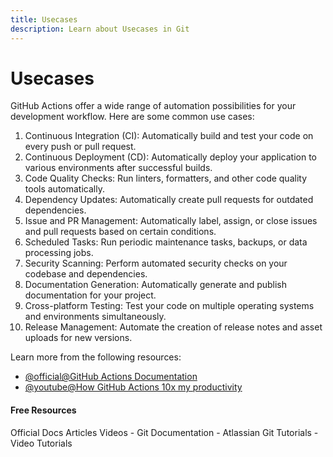 ```yaml
---
title: Usecases
description: Learn about Usecases in Git
---
```


# Usecases

GitHub Actions offer a wide range of automation possibilities for your development workflow. Here are some common use cases:

1. Continuous Integration (CI): Automatically build and test your code on every push or pull request.
2. Continuous Deployment (CD): Automatically deploy your application to various environments after successful builds.
3. Code Quality Checks: Run linters, formatters, and other code quality tools automatically.
4. Dependency Updates: Automatically create pull requests for outdated dependencies.
5. Issue and PR Management: Automatically label, assign, or close issues and pull requests based on certain conditions.
6. Scheduled Tasks: Run periodic maintenance tasks, backups, or data processing jobs.
7. Security Scanning: Perform automated security checks on your codebase and dependencies.
8. Documentation Generation: Automatically generate and publish documentation for your project.
9. Cross-platform Testing: Test your code on multiple operating systems and environments simultaneously.
10. Release Management: Automate the creation of release notes and asset uploads for new versions.

Learn more from the following resources:

- [@official@GitHub Actions Documentation](https://docs.github.com/en/actions)
- [@youtube@How GitHub Actions 10x my productivity](https://www.youtube.com/watch?v=yfBtjLxn_6k)

#### Free Resources

<Tabs defaultValue="official">
<TabsList>
<TabsTrigger value="official">Official Docs</TabsTrigger>
<TabsTrigger value="article">Articles</TabsTrigger>
<TabsTrigger value="video">Videos</TabsTrigger>
</TabsList>

<TabsContent value="official">
- <Link href="https://git-scm.com/docs">Git Documentation</Link>
</TabsContent>
<TabsContent value="article">
- <Link href="https://www.atlassian.com/git/tutorials">Atlassian Git Tutorials</Link>
</TabsContent>
<TabsContent value="video">
- <Link href="https://www.youtube.com/results?search_query=git+usecases+tutorial">Video Tutorials</Link>
</TabsContent>
</Tabs>
